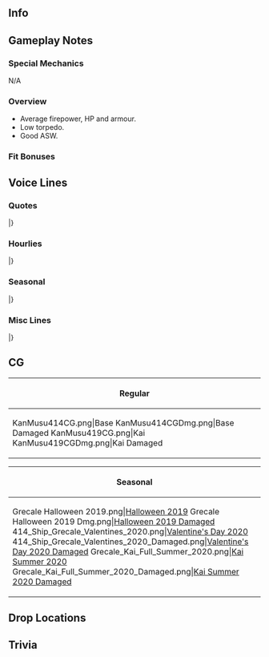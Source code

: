 ==Info==
{{KanmusuInfo|ID=414}}
{{KanmusuInfo|ID=419}}

==Gameplay Notes==
===Special Mechanics===
N/A

===Overview===
* Average firepower, HP and armour.
* Low torpedo.
* Good ASW.

===Fit Bonuses===
{{:{{BASEPAGENAME}}/Equipment Bonuses}}
{{clear}}

==Voice Lines==
===Quotes===
{{ShipquoteHeader}}
{{ShipquoteKai
|scenario = Introduction
|origin =Buon giorno！あたしがMaestrale級駆逐艦次女のGrecale。提督、あたしも可愛がってよね？うふぅ、かわいい！
|translation = Good day! I'm the 2nd of the Maestrale-class destroyers, Grecale. Admiral, you better treat me nicely alright? Ufu, you're cute!<ref>She's asking you to spoil her.</ref>
}}
{{ShipquoteKai|kai = true
|scenario = Introduction
|origin =Buon giorno！Maestrale級駆逐艦次女のGrecale。提督、ちゃんと可愛がってよね？可愛がってくれないと…知らないよ。
|translation =Good day! I'm the 2nd of the Maestrale-class destroyers, Grecale. Admiral, you better treat me really nicely alright? I don't know what I'll do... if you don't.
}}
{{ShipquoteKai
|scenario = Library
|origin =イタリア海軍Maestrale級駆逐艦の次女、Grecaleよ。何？あんまりジロジロ見ないでよ。姉妹たちとの第十駆逐隊で、結構頑張ったのよ。みんな行ってしまったけれど、あたしは戦え抜けた。そして、戦いの後も海の守りについたの。主武装を撤去した司令艦として。覚えておいて。
|translation =I'm the 2nd of the Italian Navy's Maestrale-class destroyers, Grecale. What? Don't keep staring at me. I worked hard with my sisters in the 10th Destroyer Division. Everyone else was gone in the end but I survived the war. After the war, I continued to protect the seas.<ref>She was part of the Marina Militare.</ref> I was even disarmed to serve as the command ship.<ref>In 1959-1960 her weapons were removed and she was converted into a command ship to take over from [[Duca degli Abruzzi]].</ref> Make sure you remember me.
}}
{{ShipquoteKai
|scenario = Secretary 1
|origin =ていとく、ciao!
|translation =Admiral, hello!
}}
{{ShipquoteKai
|scenario = Secretary 2
|origin =あっ、今。Ciao! Ciao! やだ、かわいい。
|translation = Ah, just then. Hello! Hello! My, how cute.
}}
{{ShipquoteKai|kai = true
|scenario = Secretary 2
|origin =提督、こっち、こっち。Ciao! Ciao! やだ、本当かわいい。
|translation =Admiral, look over here. Hello! Hello! My, you're really cute.
}}
{{ShipquoteKai
|scenario = Secretary 3
|origin =提督、ほら、ひらひら！今、見た？見たでしょう！もう、えっちなんだか…って、あれ、どこ見てんの？ちゃんと見てよ！こっちよ！こっち！
|translation = Admiral, look here, flutter, flutter! Did you see just now? You saw didn't you! Jeez, you're so lewd... Eh, huh, where are you looking? Look at me! Look right at me! Look!<ref>She's flapping her skirt.</ref>
}}
{{ShipquoteKai
|scenario = Idle
|origin =ほぉ、Garibaldiじゅん！Ciao!うん、今退屈。そうだよ、昔Garibaldiが改修に入るから、あたしが担当したんだよ！司令部施設を入れるために武装を粗方取っちゃって。大変だったよ！
|translation =Oh, it's Garibaldi! Hello! Yeah, I'm bored now. You know back when you were being remodelled I was put in charge! Nearly all my weapons were stripped to make room for the command facilities. It was really troublesome!<ref>Her role as a command ship was temporary until [[Giuseppe Garibaldi]]'s remodel was completed in 1964.</ref>
}}
{{ShipquoteKai
|scenario = Secretary Married
|origin =あぁ、大淀さん？うん、なんか親近感ある。なんでだろう。提督はどう？はっ、好きなの？まじなの？…大人をからかうなって？まあ、いいんじゃあい！かわいい！
|translation =Ah, Ooyodo? Yeah, I feel a kind of kinship with her. I wonder why. Why do you ask? Ah, do you like her? You seriously do? ..."Don't make fun of adults"? Come on, it's fine! You're cute!<ref>They were both command ships.</ref>
}}
{{ShipquoteKai
|scenario = Wedding
|origin =提督、何？こんなとこ呼び出して…なんか改まちゃって。まさか、告白とか、プロポーズとか？うふぅ、なんちゃって…えっ？あぁ、まじ？うそ、まじで？…あぁ、そうなんだ。そうか…あはぁ、うん。いいよ。提督さん、意外と人を見る目あるね。えへへぇ。
|translation =Admiral, what is it? To call me out to a place like this... You're being so formal. Could it be a confession or propsal? Ufu, just kidding... Eh? Ah, it is? No way, seriously? ...Ah, so it is. I see... Aha, yes. I accept. Admiral, this new side of you is surprising.
}}
{{ShipquoteKai
|scenario = Looking At Scores
|origin =あぁ、なに？数字とか見たいの？いいけど。これかな？
|translation =Ah, what is it? You want to see the numbers or something? Alright. Is this it?
}}
{{ShipquoteKai
|scenario = Joining A Fleet
|origin =第十駆逐隊、Grecale、出発！
|translation =10th Destroyer Division, Grecale, setting off!
}}
{{ShipquoteKai
|scenario = Equipment 1
|origin =へぇ、いいんじゃない。Grazie!
|translation =Hmmm, it's pretty good. Thanks!
}}
{{ShipquoteKai
|scenario = Equipment 2
|origin =魚雷って、こんなにいる？ん、いるか。
|translation =Do I need this many torpedos? Hmm, I guess there is.
}}
{{ShipquoteKai|kai = true
|scenario = Equipment 2
|origin =魚雷、大事じゃない？えっ、対空？んー、そうね。
|translation =Torpedos are important, aren't they? Eh, anti-air? Hmmm, you're right.
}}
{{ShipquoteKai
|scenario = Equipment 3
|origin =へぇー、いいんじゃない。
|translation =Hmm, it's pretty good.
}}
{{ShipquoteKai
|scenario = Supply
|origin =Grazie！お礼は言っとく。
|translation =Thanks! You have my gratitude.
}}
{{ShipquoteKai|kai = true
|scenario = Supply
|origin =Grazie！お礼はキスがいい？そう？
|translation = Thanks! Is a kiss fine as a thank you? No?
}}
{{ShipquoteKai
|scenario = Docking Minor
|origin =あぁ、汗かいちゃった。シャワー、シャワー。
|translation = Aaah, I'm all sweaty. I'm going to take a shower.
}}
{{ShipquoteKai
|scenario = Docking Major
|origin =やだ、やだ。ちょっと痛い。直してくるね。
|translation = Oh no, oh no. I'm a bit hurt. I'll go get fixed up.
}}
{{ShipquoteKai
|scenario = Construction
|origin =なんか出来たみたい。
|translation =Looks like something is complete.
}}
{{ShipquoteKai
|scenario = Returning From Sortie
|origin =提督、みんな帰てきたよ。お疲れだよね。
|translation =Admiral, everyone is back. Good work.
}}
{{ShipquoteKai
|scenario = Starting A Sortie
|origin =姉さん、Libe、ついてきて！イタリア水雷魂ガツンっと見せ…あれ、Sciroccoは？
|translation =Mae, Libe, follow me! We'll show them the raging soul of the Italian torpedo squadr... Huh, where's Scirocco?
}}
{{ShipquoteKai
|scenario = Battle Start
|origin =はぁ、敵さんだよ。やだね。まあ、仕方ない。みんな、用意して。喧嘩だ、喧嘩！
|translation =*Sigh*, it's the enemy. I don't wanna. Well, no helping it. Everyone, get ready. It's time for a fight!
}}
{{ShipquoteKai
|scenario = Attack
|origin =ぶっ放せ！Fuoco!
|translation = Let loose! Fire!
}}
{{ShipquoteKai
|scenario = Air Battle/Daytime Spotting/Night Battle Attack
|origin =こんなんで、どうよ！？
|translation =How's this!?
}}
{{ShipquoteKai
|scenario = Night Battle
|origin =Grecale、夜のお仕事入ります。行っちゃえ！
|translation =Grecale, beginning night work. Let's go!
}}
{{ShipquoteKai
|scenario = MVP
|origin =いい北東の風吹いちゃったね。あたし、意外とやるんだ。また期待しても、いいよ。
|translation =There's a nice wind blowing from the north-east. I'm surprisingly useful. You can expect more from me.
}}
{{ShipquoteKai
|scenario = Minor Damage 1
|origin =あぁー、もう！
|translation =Aaah, jeez!
}}
{{ShipquoteKai
|scenario = Minor Damage 2
|origin =もう、しつこい！そういうの嫌われるよ！
|translation = Aaah, so annoying! I hate this!
}}
{{ShipquoteKai
|scenario = Major Damage
|origin =やだ、やだ、もうありえないし。あたし、絶対沈まないからね！
|translation =Oh no, no, I can't believe this is happening. I definitely won't sink!
}}
{{ShipquoteKai
|scenario = Sunk
|origin =うそ…うそでしょう…あたし、沈むって知らない…えぇ？やだ…うそ…うそだ！
|translation =No way... this can't be happening... I don't know what it's like to sink... Eh... No... Oh no... This can't be real!
}}
|}
<references/>
{{clear}}

===Hourlies===
{{ShipquoteHeader | type = hourly}}
{{ShipquoteKai|kai = true
|scenario = 00:00
|origin =本日は…んー…このMaestrale級の次女、あたし、Grecaleちゃんが秘書官を担当するよ。いいよね？
|translation =Today... Mmm... I, Grecale, 2nd of the Maestrale-class will be your secretary. That's fine right?
}}
{{ShipquoteKai|kai = true
|scenario = 01:00
|origin =時報でしょう？マルヒトマルマル。うん、こんな簡単。あたし、意外と頭いいんだ。見直した？
|translation =The hourly announcement? 0100. Yup, this is easy. I've got a pretty good head on my shoulders. Did that make you think better of me?
}}
{{ShipquoteKai|kai = true
|scenario = 02:00
|origin =マルフタマルマル。提督、どう？うまいっしょう？えへへぇ。
|translation =0200. Admiral, how's that? I'm good at this right? Ehehe.
}}
{{ShipquoteKai|kai = true
|scenario = 03:00
|origin =マルサンマルマル。やばい、もうちょっと飽きてきた。
|translation =0300. Oh no, I'm getting a bit bored already.
}}
{{ShipquoteKai|kai = true
|scenario = 04:00
|origin =マルヨンマルマル。提督、まだ起きてる？あたし、ちょっと寝ていい？えぇ、だめ？
|translation =0400. Admiral, you're still awake? Can I sleep for a while? Eh, I can't?
}}
{{ShipquoteKai|kai = true
|scenario = 05:00
|origin =マルゴーマルマル。んー、もう朝か？お肌に悪いなぁ、これ。ん…はうぅー。
|translation =0500. Ngh, it's morning already? This is bad for my skin. Ngh... *yaaaawn*.
}}
{{ShipquoteKai|kai = true
|scenario = 06:00
|origin =マルロクマルマル。あぁ、あれね？おまかせ。艦隊、総員起こし！朝だ！起きろう！
|translation =0600. Ah, I need to do that right? Fleet, all hands assemble! It's morning! Wake up!
}}
{{ShipquoteKai|kai = true
|scenario = 07:00
|origin =マルナナマルマル。朝食はどこ？えっ、あたし？なんで？
|translation =0700. Where's breakfast? Eh, I need to make it? Why me?
}}
{{ShipquoteKai|kai = true
|scenario = 08:00
|origin =提督が作った日本式の朝食、なかなかよ。お店出せるじゃない？ごちそうさま。
|translation =The Japanese-style breakfast you made is quite good. Couldn't you open a store with this? Thanks for the meal.
}}
{{ShipquoteKai|kai = true
|scenario = 09:00
|origin =マルキュウマルマル。あぁ、姉さん、おはよう。ん？なに難しい顔してんの？…えぇ、日本語？おぉ。
|translation =0900. Ah, Mae, good morning. Hmmm, why do you look so serious? ...Eh, Japanese? Oh.
}}
{{ShipquoteKai|kai = true
|scenario = 10:00
|origin =ヒトマルマルマ…はぁ、Italiaさん、Libe、おはよう！ん、そろそろ艦隊出撃しちゃいます？
|translation =100... Ah, Italia, Libe, good morning! Hmm, shall we sortie the fleet soon?
}}
{{ShipquoteKai|kai = true
|scenario = 11:00
|origin =ヒトヒトマルマル。な～に、提督？あたしのこと、熱い目で見ちゃって。ほら、ほら、見たい？えっ？Libe見てた？はぁー？
|translation =1100. What is it~, Admiral? You're looking at me with such a passionate gaze. Come on, do you want a peek? Eh? You're looking at Libe? Huuuh?
}}
{{ShipquoteKai|kai = true
|scenario = 12:00
|origin =ヒトフタマルマル。やった、お昼！姉さんからもらったbrioche食べよ。んー、美味しい！
|translation =1200.Yay, it's lunchtime! Let's eat the brioche that I got from my older sister. Mmm, it's delicious!
}}
{{ShipquoteKai|kai = true
|scenario = 13:00
|origin =ヒトサン…ん…マルマル……ん…美味しいけど、あま食べすぎたらparasiccoかな。どう思う？
|translation =13... *chewing*... 00... *chewing*... It's delicious but if I eat too much I'll get too fat. What do you think?
}}
{{ShipquoteKai|kai = true
|scenario = 14:00
|origin =ヒトヨンマルマル。さあ、腹ごなしに少し運動しちゃう？でも、海でのんびりもいいよね？提督もそう思うだろう？
|translation =1400. Now, shall we get some exercise to help our digestion? But, just relaxing on the sea is nice too right? Don't you think so too?
}}
{{ShipquoteKai|kai = true
|scenario = 15:00
|origin =ヒトゴーマルマル。あぁ、大淀さん！Ciao！うん、元気。大淀さんも大変だと思うけど、頑張って。なんか応援しちゃう。しちゃうよ、あたし！
|translation =1500. Ah, Ooyodo! Hello! Yup, I'm fine. I feel like you've got a lot on your shoulders but do your best. I kind of feel like cheering for you. I really do!
}}
{{ShipquoteKai|kai = true
|scenario = 16:00
|origin =そうね、駆逐艦はやっぱり駆逐艦。あたしはやっぱり主砲も魚雷も持っときたいかな。できれば。でも、任務だったらもちろん仕方ない。時間？ヒトロクマルマル。
|translation =That's true, destroyers should be destroyers. I would definitely like my guns and torpedoes back. If I could. But, I can't help it if it's for a mission. The time? 1600.
}}
{{ShipquoteKai|kai = true
|scenario = 17:00
|origin =ヒトナナマルマル。見て、見て、ほら、夕日。あんなに赤いんだね。夕日はどこで見てもきれい。。ねぇ？
|translation =1700. Come on, look at that sunset. It's so red. The sunset is beautiful no matter where you see it. Don't you think so?
}}
{{ShipquoteKai|kai = true
|scenario = 18:00
|origin =ヒトハチマルマル。夕食の時間ね。たまにはあたし作ろうっか？えぇ、できるよ！当たり前じゃない。やらないだけ。はぁ？じゃあ、やったげる。何食べたい？
|translation =1800. It's dinnertime. Shall I make it once in a while? Eh, I can do it! Of course I can. I just don't want to. Huuh? Then I'll show you. What would you like to eat?
}}
{{ShipquoteKai|kai = true
|scenario = 19:00
|origin =本格ピザ？ん、材料あるかな…はい…はい、はい…っと…あるね。じゃあ、作ったげる。窯がないから、 オーブン かな。まあ、任せておいて。さあ、座った、座った。
|translation =An authentic pizza? Hmmm, I wonder if we have the ingredients for it... Yes... yes, yes... and... yes we do. I'll go make one for you then. Since we don't have a stone oven I'll just use a normal one then. Well, leave it to me. Go on, go take a seat.
}}
{{ShipquoteKai|kai = true
|scenario = 20:00
|origin =時間？そうか。今フタマルマルマル。さあ、できた。Margherita、これがmarinara、こっちはgenovese。さあ、召し上がれ。どう？あたしの実力は？
|translation =The time? Oh right. It's now 2000. There, it's done. This is margherita<ref>[https://en.wikipedia.org/wiki/Pizza_Margherita Pizza margherita]</ref>, this is marinara<ref>[https://en.wikipedia.org/wiki/Pizza_marinara Pizza marinara]</ref> and this is genovese<ref>https://it.wikipedia.org/wiki/Pizza#Pizza_genovese Pizza genovese] is pizza with a bit of milk in the dough to make it fluffier.</ref>. Go on, help yourself. What do you think of my skills?
}}
{{ShipquoteKai|kai = true
|scenario = 21:00
|origin =ワインもう一本開けようか？あぁ、あたしは飲まないけどさ。時間？時間はそうね、フタヒトマルマル。
|translation =Shall I open another bottle of wine? Ah, I won't drink any though. The time? Let me see, the time is now 2100.
}}
{{ShipquoteKai|kai = true
|scenario = 22:00
|origin =フタフタマルマル。あぁ、毎日やかましいのが帰ってきたね。うるさいけど、あたしは好きだな、あいつら。
|translation =2200. Ah, the forever noisy ones are back. They're loud but I do like them.
}}
{{ShipquoteKai|kai = true
|scenario = 23:00
|origin =フタサンマルマル。提督、今日も一日お疲れ様さ。夜は一緒に寝るかい？…って、おい、冗談だよ！冗談！って、何だその顔！？ん、やられた！クソ！
|translation =2300. Admiral, thanks for your hard work everyday. Would you like to sleep together tonight? ...Hey, hey, I'm just joking! It was just a joke! Hey, what's with that look!? Nnngh, you got me! Damnit!
}}
|}
<references/>
{{clear}}

===Seasonal===
{{SeasonalHeaderOld}}
{{SeasonalQuote
|scenario = [[Seasonal/Autumn_2019|Autumn 2019]]
|origin = 秋！これが日本の鎮守府の秋祭り。なんか好き。提督、あれなに？えへぇ、買って、買って！食べたい！
|translation =	It's autumn! So this is Japan's Naval District Autumn Festival. I kinda like it. Admiral, what's that? Ehe, come on, buy it for me! I want to try it!
|audio = Grecale_Autumn_2019_Sec1.mp3
|notes = 
}}
{{SeasonalQuote
|scenario = [[Seasonal/Saury_2019|Saury 2019]]
|origin = 	Libeかわいいじゃん！いいな…私もやっちゃおかな…
|translation =	Libe you look cute! That's nice... I wonder if I should wear one too..
|audio = Grecale_Saury_2019_Sec1.mp3
|notes = Halloween line.
}}
{{SeasonalQuote
|scenario = [[Seasonal/Saury_2019|Saury 2019]]
|origin = 	ibeかわいいじゃん！いいな…あたしもやっちゃおかな……ほぉ……どうだ！？ドン！
|translation =	Libe you look cute! That's nice... I wonder if I should wear one too... Hmmm... How's this!? Ta-dah!
|audio = Grecale_Halloween_2019_Sec1.mp3
|notes = Halloween line. Added after 2019/10/31 live update.
}}
{{SeasonalQuote
|scenario = [[Seasonal/End_of_Year_2019|End of Year 2019]]
|origin = えぇー、第十駆逐隊で大掃除だってえぇぇー…？いいよ、そういうの。姉さん、リベ、任せておいて、いい？
|translation =	Eeeeeeeh, Destroyer Division 10 has to do some spring cleaaaaaaaaning...? Do we really have to? Nee-san, Libe, can I leave it to you?
|audio = Grecale_Year_End_2019_Secretary_1.mp3
|notes = 
}}
{{SeasonalQuote
|scenario = [[Seasonal/New_Year_2020|New Year 2020]]
|origin = 提督、あけおめことよろ！あたしも、大分ここになじんできたっしょ？ねえ？
|translation =	Admiral, Happy New Year! I've gotten quite comfortable here haven't I? Right?
|audio = Grecale_New_Year_2020_Secretary_1.mp3
|notes = 
}}
{{SeasonalQuote
|scenario = [[Seasonal/Setsubun_2020|Setsubun 2020]]
|origin = 待ってたよ！節分！リベ、あいつをやるのかい？あいつはやばいよ。空母にしておけよ！ありゃあ隙がある。
|translation =	I've been waiting for Setsubun! Libe, do you think you can take her? She'll be a tough one. Just pretend she's a carrier! There, she's wide open.
|audio = Grecale_Setsubun_2020_Secretary_1.mp3
|notes = 
}}
{{SeasonalQuote
|scenario = [[Seasonal/Valentine%27s_Day_2020|Valentine's Day 2020]]
|origin = 提督、これなーんだ？ね、ほしいっしょ？えぇ、そうでもない？ほら！ありがたがってよ！
|translation =	Admiral, guess what thiiis is~? Hey, you want it? Eh, you don't mind either way? Come on! Show some appreciation!
|audio = Grecale_Valentines_2020_Secretary_1.mp3
|notes = 
}}
{{SeasonalQuote
|scenario = [[Seasonal/Coming_of_Spring_2020|Spring 2020]]
|origin = オハーナミ？ヤルヤル！まぜてまぜて！
|translation =	Flower viewing? I really wanna do that! Let me do it!
|audio = Grecale_Spring_2020_Secretary_1.mp3
|notes = 
}}
{{SeasonalQuote
|scenario = [[Seasonal/Seventh_Anniversary|7th Anniversary]]
|origin = 提督、七周年なんだってね。おめでとう。あたしもお祝いしてあげる。キスでいい？んー。ん？逃げるな！
|translation =	Admiral, it's the 7th Anniversary. Congrats. Let me give you something to celebrate. How about a kiss? Nnnn. Hey? Don't run!
|audio = Grecale_7th_Anniversary_Secretary_2.mp3
|notes = Secretary 2
}}
{{SeasonalQuote
|scenario = [[Seasonal/Rainy_Season_2020|Rainy Season 2020]]
|origin = 	これが「ツーユー」か？魔除けづ作りの季節だろう？ヤルヤル！
|translation =	So this is "tsuuyuu"? It's a season for making charms right? I wanna make it!
|audio = Grecale_Rainy_Season_2020_Secretary_1.mp3
|notes = 
}}
{{SeasonalQuote
|scenario = [[Seasonal/Summer_2020|Summer 2020]]
|origin = やっちまった！提督、見て、見て！どう？どうかな〜？…ほら！そっぽ向くな！ちゃんと見てよ！ 
|translation =	I put it on! Admiral, go on and have a good look! Well? How is it? ...Hey! Don't look away! Pay attention to me! 
|audio = Grecale_Summer_2020_Secretary_1.mp3
|notes = 
}}
{{SeasonalQuote
|scenario = [[Seasonal/White_Day_2021|White Day2021]]
|origin =提督、これ、お返し？うん、ありがとう。 
|translation =	Admiral, is this for me? Yeah, thanks. 
|audio = Grecale_White_Day_2021_Secretary_1.mp3
|notes =
}}
{{SeasonalQuote
|scenario = [[Seasonal/Eighth_Anniversary|8th Anniversary]]
|origin = 提督、八周年なんだってね。おめでとう！あたしもお祝いしてあげるよ。ほら。って！逃げるな！
|translation =	Admiral, I heard it's the 8th Anniversary. Congrats! Let me give you a little something to celebrate. Come on. Hey! Don't run!
|audio = Grecale_8th Anniversary_Secretary_1.mp3
|notes = 
}}
|}<references/>

{{clear}}

===Misc Lines===
{{SeasonalHeaderOld}}
{{SeasonalQuote
|scenario = [[Summer_2019_Event|Summer Event 2019]]
|origin = あぁー、みっけちゃった。みんないいかい？味方艦隊を援護するよ。Grecale隊、突入！続け！
|translation =	Ah, we've found them. Everyone ready? We'll support the allied fleet. Grecale Squadron, charge! Forwards!
|audio = Ship_Voice_Grecale_Kai_Summer_2019_Event_Friend_Fleet_1.mp3
|notes = Friend Fleet Line
}}
{{SeasonalQuote
|scenario = [[Summer_2019_Event|Summer Event 2019]]
|origin = Va bene. Grecale、了解。増速、突撃！
|translation =	Alright. Grecale, acknowledging. Increase speed, attack!
|audio = Ship_Voice_Grecale_Kai_Summer_2019_Event_Friend_Fleet_2.mp3
|notes = Friend Fleet Line
}}
|}<references/>

{{clear}}

==CG==
{| class="mw-collapsible mw-collapsed wikitable" style="width: 100%;"
!Regular
|-
|<gallery>
KanMusu414CG.png|Base
KanMusu414CGDmg.png|Base Damaged
KanMusu419CG.png|Kai
KanMusu419CGDmg.png|Kai Damaged
</gallery>
|}

{| class="mw-collapsible mw-collapsed wikitable" style="width: 100%;"
!Seasonal
|-
|<gallery>
Grecale Halloween 2019.png|[[Seasonal/Saury 2019|Halloween 2019]]
Grecale Halloween 2019 Dmg.png|[[Seasonal/Saury 2019|Halloween 2019 Damaged]]
414_Ship_Grecale_Valentines_2020.png|[[Seasonal/Valentine%27s_Day_2020|Valentine's Day 2020]]
414_Ship_Grecale_Valentines_2020_Damaged.png|[[Seasonal/Valentine%27s_Day_2020|Valentine's Day 2020 Damaged]]
Grecale_Kai_Full_Summer_2020.png|[[Seasonal/Summer_2020|Kai Summer 2020]]
Grecale_Kai_Full_Summer_2020_Damaged.png|[[Seasonal/Summer_2020|Kai Summer 2020 Damaged]]
</gallery>
|}

==Drop Locations==

==Trivia==
{{Shiplist}}